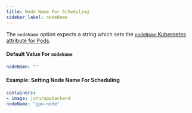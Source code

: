 ```yaml
---
title: Node Name For Scheduling
sidebar_label: nodeName
---
```


The `nodeName` option expects a string which sets the [`nodeName` Kubernetes attribute for Pods](https://kubernetes.io/docs/concepts/configuration/assign-pod-node/#nodename).

#### Default Value For `nodeName`
```yaml
nodeName: ""
```

#### Example: Setting Node Name For Scheduling
```yaml
containers:
- image: john/appbackend
nodeName: "gpu-node"
```
